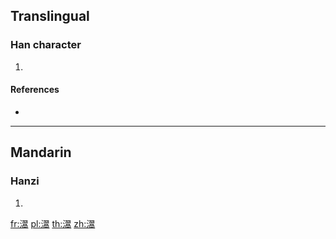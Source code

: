 ==Translingual==

===Han character===
{{Han char|rn=85|rad=水|as=16|sn=19|four=|canj=ESMB,XESMB}}

# {{defn|Han|sort=水16}}

====References====
* {{Han ref|kx=0660.170|dkj=18669|dj=1070.100|hdz=31786.030|uh=7025|ud=28709}}

----

==Mandarin==

===Hanzi===
{{cmn-hanzi|pin=[[hào]] ([[hao4]])|wg=hao<sup>4</sup>}}

# {{defn|lang=cmn|sort=水16}}

[[fr:瀥]]
[[pl:瀥]]
[[th:瀥]]
[[zh:瀥]]